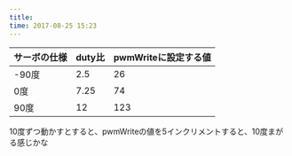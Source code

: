 ```yaml
---
title: 
time: 2017-08-25 15:23
---
```


| サーボの仕様 | duty比 | pwmWriteに設定する値 |
| --- | --- | --- |
| -90度 | 2.5 | 26 |
| 0度 | 7.25 | 74 |
| 90度 | 12 | 123 |

10度ずつ動かすとすると、pwmWriteの値を5インクリメントすると、10度まがる感じかな
